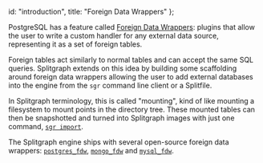   id: "introduction",
  title: "Foreign Data Wrappers"
};

PostgreSQL has a feature called [Foreign Data Wrappers](https://wiki.postgresql.org/wiki/Foreign_data_wrappers): plugins that allow the user to write a custom handler for any external data source, representing it as a set of foreign tables.

Foreign tables act similarly to normal tables and can accept the same SQL queries. Splitgraph extends on this idea by building some scaffolding around foreign data wrappers allowing the user to add external databases into the engine from the `sgr` command line client or a Splitfile.

In Splitgraph terminology, this is called "mounting", kind of like mounting a filesystem to mount points in the directory tree. These mounted tables can then be snapshotted and turned into Splitgraph images with just one command, [`sgr import`](../../sgr/image-management-creation/import).

The Splitgraph engine ships with several open-source foreign data wrappers: [`postgres_fdw`](https://www.postgresql.org/docs/12/postgres-fdw.html), [`mongo_fdw`](https://github.com/EnterpriseDB/mongo_fdw) and [`mysql_fdw`](https://github.com/EnterpriseDB/mysql_fdw).
